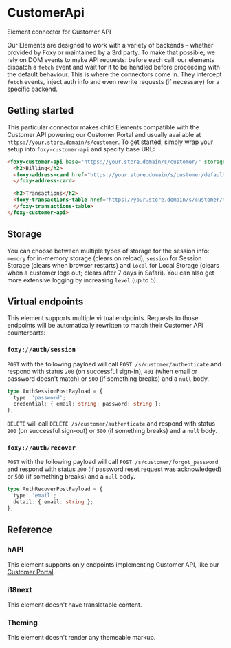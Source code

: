 
<Meta title="Connectors / CustomerApi" />

# CustomerApi

<Subtitle>Element connector for Customer API</Subtitle>

Our Elements are designed to work with a variety of backends – whether provided by Foxy or maintained by a 3rd party. To make that possible, we rely on DOM events to make API requests: before each call, our elements dispatch a `fetch` event and wait for it to be handled before proceeding with the default behaviour. This is where the connectors come in. They intercept `fetch` events, inject auth info and even rewrite requests (if necessary) for a specific backend.

## Getting started

This particular connector makes child Elements compatible with the Customer API powering our Customer Portal and usually available at `https://your.store.domain/s/customer`. To get started, simply wrap your setup into `foxy-customer-api` and specify base URL:

```html
<foxy-customer-api base="https://your.store.domain/s/customer/" storage="local">
  <h2>Billing</h2>
  <foxy-address-card href="https://your.store.domain/s/customer/default_billing_address">
  </foxy-address-card>

  <h2>Transactions</h2>
  <foxy-transactions-table href="https://your.store.domain/s/customer/transactions">
  </foxy-transactions-table>
</foxy-customer-api>
```

## Storage

You can choose between multiple types of storage for the session info: `memory` for in-memory storage (clears on reload), `session` for Session Storage (clears when browser restarts) and `local` for Local Storage (clears when a customer logs out; clears after 7 days in Safari). You can also get more extensive logging by increasing `level` (up to 5).

## Virtual endpoints

This element supports multiple virtual endpoints. Requests to those endpoints will be automatically rewritten to match their Customer API counterparts:

### `foxy://auth/session`

`POST` with the following payload will call `POST /s/customer/authenticate` and respond with status `200` (on successful sign-in), `401` (when email or password doesn't match) or `500` (if something breaks) and a `null` body.

```ts
type AuthSessionPostPayload = {
  type: 'password';
  credential: { email: string; password: string };
};
```

`DELETE` will call `DELETE /s/customer/authenticate` and respond with status `200` (on successful sign-out) or `500` (if something breaks) and a `null` body.

### `foxy://auth/recover`

`POST` with the following payload will call `POST /s/customer/forgot_password` and respond with status `200` (if password reset request was acknowledged) or `500` (if something breaks) and a `null` body.

```ts
type AuthRecoverPostPayload = {
  type: 'email';
  detail: { email: string };
};
```

## Reference

<ArgsTable of="foxy-customer-api" />

### hAPI

This element supports only endpoints implementing Customer API, like our [Customer Portal](https://wiki.foxycart.com/v/2.0/customer_portal).

### i18next

This element doesn't have translatable content.

### Theming

This element doesn't render any themeable markup.
